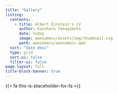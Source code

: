 ```yaml
---
title: "Gallery"
listing:
  contents:
    - title: Albert Einstein's CV
      author: Kazuharu Yanagimoto
      date: today
      image: awesomecv/assets/img/thumbnail.svg
      path: awesomecv/awesomecv.qmd
  sort: "date desc"
  type: grid
  sort-ui: false
  filter-ui: false
page-layout: full
title-block-banner: true
---
```


{{< fa this-is-placeholder-for-fa >}}